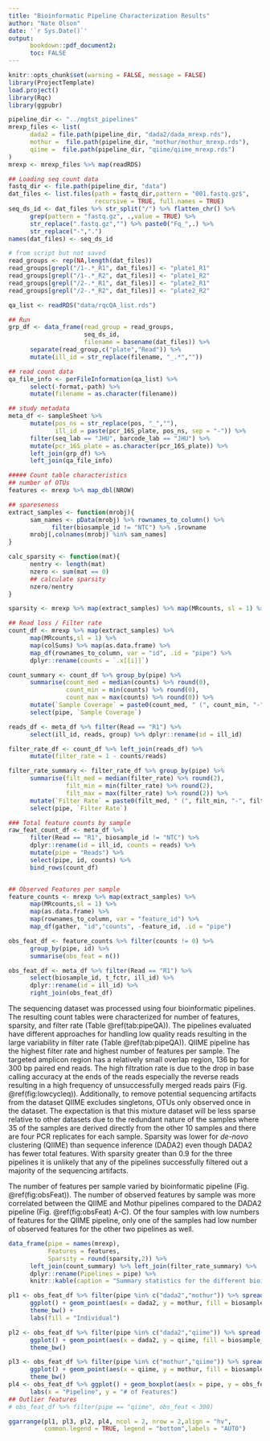 ```yaml
---
title: "Bioinformatic Pipeline Characterization Results"
author: "Nate Olson"
date: '`r Sys.Date()`'
output:
      bookdown::pdf_document2: 
      toc: FALSE
--- 
```


```r
knitr::opts_chunk$set(warning = FALSE, message = FALSE) 
library(ProjectTemplate)
load.project()
library(Rqc)
library(ggpubr)
```

```r
pipeline_dir <- "../mgtst_pipelines"
mrexp_files <- list(
      dada2 = file.path(pipeline_dir, "dada2/dada_mrexp.rds"),
      mothur =  file.path(pipeline_dir, "mothur/mothur_mrexp.rds"),
      qiime =  file.path(pipeline_dir, "qiime/qiime_mrexp.rds")
)
mrexp <- mrexp_files %>% map(readRDS)  

## Loading seq count data
fastq_dir <- file.path(pipeline_dir, "data")
dat_files <- list.files(path = fastq_dir,pattern = "001.fastq.gz$",
                        recursive = TRUE, full.names = TRUE)
seq_ds_id <- dat_files %>% str_split("/") %>% flatten_chr() %>% 
      grep(pattern = "fastq.gz", .,value = TRUE) %>%
      str_replace(".fastq.gz","") %>% paste0("Fq_",.) %>% 
      str_replace("-",".")
names(dat_files) <- seq_ds_id 

# from script but not saved
read_groups <- rep(NA,length(dat_files))
read_groups[grepl("/1-.*_R1", dat_files)] <- "plate1_R1"
read_groups[grepl("/1-.*_R2", dat_files)] <- "plate1_R2"
read_groups[grepl("/2-.*_R1", dat_files)] <- "plate2_R1"
read_groups[grepl("/2-.*_R2", dat_files)] <- "plate2_R2"

qa_list <- readRDS("data/rqcQA_list.rds") 

## Run 
grp_df <- data_frame(read_group = read_groups, 
                     seq_ds_id, 
                     filename = basename(dat_files)) %>%
      separate(read_group,c("plate","Read")) %>% 
      mutate(ill_id = str_replace(filename, "_.*",""))

## read count data 
qa_file_info <- perFileInformation(qa_list) %>% 
      select(-format,-path) %>% 
      mutate(filename = as.character(filename))

## study metadata
meta_df <- sampleSheet %>% 
      mutate(pos_ns = str_replace(pos, "_",""),
             ill_id = paste(pcr_16S_plate, pos_ns, sep = "-")) %>% 
      filter(seq_lab == "JHU", barcode_lab == "JHU") %>% 
      mutate(pcr_16S_plate = as.character(pcr_16S_plate)) %>% 
      left_join(grp_df) %>% 
      left_join(qa_file_info) 

##### Count table characteristics
## number of OTUs
features <- mrexp %>% map_dbl(NROW)

## spareseness
extract_samples <- function(mrobj){
      sam_names <- pData(mrobj) %>% rownames_to_column() %>% 
            filter(biosample_id != "NTC") %>% .$rowname
      mrobj[,colnames(mrobj) %in% sam_names]
}

calc_sparsity <- function(mat){
      nentry <- length(mat)
      nzero <- sum(mat == 0)
      ## calculate sparsity 
      nzero/nentry
}

sparsity <- mrexp %>% map(extract_samples) %>% map(MRcounts, sl = 1) %>% map_dbl(calc_sparsity)   

## Read loss / Filter rate 
count_df <- mrexp %>% map(extract_samples) %>% 
      map(MRcounts,sl = 1) %>% 
      map(colSums) %>% map(as.data.frame) %>% 
      map_df(rownames_to_column, var = "id", .id = "pipe") %>% 
      dplyr::rename(counts = `.x[[i]]`)

count_summary <- count_df %>% group_by(pipe) %>% 
      summarise(count_med = median(counts) %>% round(0),
                count_min = min(counts) %>% round(0),
                count_max = max(counts) %>% round(0)) %>% 
      mutate(`Sample Coverage` = paste0(count_med, " (", count_min, "-", count_max,")")) %>% 
      select(pipe, `Sample Coverage`)

reads_df <- meta_df %>% filter(Read == "R1") %>% 
      select(ill_id, reads, group) %>% dplyr::rename(id = ill_id) 

filter_rate_df <- count_df %>% left_join(reads_df) %>%
      mutate(filter_rate = 1 - counts/reads) 

filter_rate_summary <- filter_rate_df %>% group_by(pipe) %>% 
      summarise(filt_med = median(filter_rate) %>% round(2),
                filt_min = min(filter_rate) %>% round(2),
                filt_max = max(filter_rate) %>% round(2)) %>% 
      mutate(`Filter Rate` = paste0(filt_med, " (", filt_min, "-", filt_max,")")) %>% 
      select(pipe, `Filter Rate`)

### Total feature counts by sample
raw_feat_count_df <- meta_df %>% 
      filter(Read == "R1", biosample_id != "NTC") %>%
      dplyr::rename(id = ill_id, counts = reads) %>% 
      mutate(pipe = "Reads") %>% 
      select(pipe, id, counts) %>% 
      bind_rows(count_df)


## Observed Features per sample
feature_counts <- mrexp %>% map(extract_samples) %>% 
      map(MRcounts,sl = 1) %>% 
      map(as.data.frame) %>% 
      map(rownames_to_column, var = "feature_id") %>% 
      map_df(gather, "id","counts", -feature_id, .id = "pipe") 

obs_feat_df <- feature_counts %>% filter(counts != 0) %>% 
      group_by(pipe, id) %>% 
      summarise(obs_feat = n())

obs_feat_df <- meta_df %>% filter(Read == "R1") %>% 
      select(biosample_id, t_fctr, ill_id) %>% 
      dplyr::rename(id = ill_id) %>% 
      right_join(obs_feat_df)
```

The sequencing dataset was processed using four bioinformatic pipelines. 
The resulting count tables were characterized for number of features, sparsity, and filter rate (Table \@ref(tab:pipeQA)).
The pipelines evaluated have different approaches for handling low quality reads resulting in the large variability in filter rate (Table \@ref(tab:pipeQA)). 
QIIME pipeline has the highest filter rate and highest number of features per sample. 
The targeted amplicon region has a relatively small overlap region, 136 bp for 300 bp paired end reads. 
The high filtration rate is due to the drop in base calling accuracy at the ends of the reads especially the reverse reads resulting in a high frequency of unsuccessfully merged reads pairs (Fig. \@ref(fig:lowcycleq)). 
Additionally, to remove potential sequencing artifacts from the dataset QIIME excludes singletons, OTUs only observed once in the dataset. 
The expectation is that this mixture dataset will be less sparse relative to other datasets due to the redundant nature of the samples where 35 of the samples are derived directly from the other 10 samples and there are four PCR replicates for each sample. 
Sparsity was lower for _de-novo_ clustering (QIIME) than sequence inference (DADA2) even though DADA2 has fewer total features. 
With sparsity greater than 0.9 for the three pipelines it is unlikely that any of the pipelines successfully filtered out a majority of the sequencing artifacts. 

The number of features per sample varied by bioinformatic pipeline (Fig. \@ref(fig:obsFeat)). The number of observed features by sample was more correlated between the QIIME and Mothur pipelines compared to the DADA2 pipeline (Fig. \@ref(fig:obsFeat) A-C). 
Of the four samples with low numbers of features for the QIIME pipeline, only one of the samples had low number of observed features for the other two pipelines as well. 

```r
data_frame(pipe = names(mrexp), 
           Features = features, 
           Sparsity = round(sparsity,2)) %>% 
      left_join(count_summary) %>% left_join(filter_rate_summary) %>% 
      dplyr::rename(Pipelines = pipe) %>% 
      knitr::kable(caption = "Summary statistics for the different bioinformatic pipeliens. DADA2 is a denoising sequence inference pipeline, QIIME is a open-reference clustering pipeline, and mothur is a de-novo clustering pipeline. No template controls were excluded from summary statistics. Sparsity is the proportion of 0's in the count table. Features is the total number of OTUs (QIIME and mothur) or SVs (DADA2) in the count. Sample coverage is the median and range (minimum - maximum) per sample total feature abundance. Filter rate is the proportion of reads that were removed while processing the sequencing data for each bioinformatic pipeline.", booktabs = TRUE)
```

```r
pl1 <- obs_feat_df %>% filter(pipe %in% c("dada2","mothur")) %>% spread(pipe, obs_feat) %>% 
      ggplot() + geom_point(aes(x = dada2, y = mothur, fill = biosample_id), shape = 21) + 
      theme_bw() + 
      labs(fill = "Individual")

pl2 <- obs_feat_df %>% filter(pipe %in% c("dada2","qiime")) %>% spread(pipe, obs_feat) %>% 
      ggplot() + geom_point(aes(x = dada2, y = qiime, fill = biosample_id), shape = 21) + 
      theme_bw()

pl3 <- obs_feat_df %>% filter(pipe %in% c("mothur","qiime")) %>% spread(pipe, obs_feat) %>% 
      ggplot() + geom_point(aes(x = qiime, y = mothur, fill = biosample_id), shape = 21) + 
      theme_bw()
pl4 <- obs_feat_df %>% ggplot() + geom_boxplot(aes(x = pipe, y = obs_feat)) + theme_bw() + 
      labs(x = "Pipeline", y = "# of Features")
## Outlier features
# obs_feat_df %>% filter(pipe == "qiime", obs_feat < 300)

ggarrange(pl1, pl3, pl2, pl4, ncol = 2, nrow = 2,align = "hv",
          common.legend = TRUE, legend = "bottom",labels = "AUTO")
```
